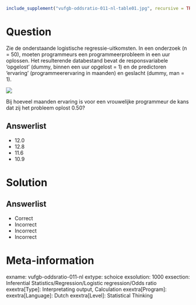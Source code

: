 ```{r, echo = FALSE, results = "hide"}
include_supplement("vufgb-oddsratio-011-nl-table01.jpg", recursive = TRUE)
```
Question
========
Zie de onderstaande logistische regressie-uitkomsten. In een onderzoek (n = 50), moeten programmeurs een programmeerprobleem in een uur oplossen. Het
resulterende databestand bevat de responsvariabele ‘opgelost’ (dummy, binnen een uur opgelost = 1) en de predictoren ‘ervaring’ (programmeerervaring in maanden) en geslacht (dummy, man = 1).

![](vufgb-oddsratio-011-nl-table01.jpg)

Bij hoeveel maanden ervaring is voor een vrouwelijke programmeur de kans dat zij het probleem oplost 0.50?
  
Answerlist
----------
* 12.0
* 12.8
* 11.6
* 10.9

Solution
========

Answerlist
----------
* Correct
* Incorrect
* Incorrect
* Incorrect

Meta-information
================
exname: vufgb-oddsratio-011-nl
extype: schoice
exsolution: 1000
exsection: Inferential Statistics/Regression/Logistic regression/Odds ratio
exextra[Type]: Interpretating output, Calculation
exextra[Program]: 
exextra[Language]: Dutch
exextra[Level]: Statistical Thinking